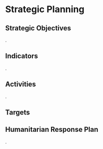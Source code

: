 # Strategic Planning

## Strategic Objectives
.

## Indicators
.

## Activities
.

## Targets

## Humanitarian Response Plan
.
